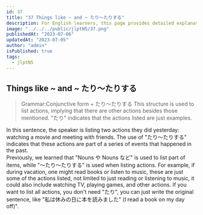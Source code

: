 ```yaml
---
id: 37
title: "37 Things like ~ and ~ たり～たりする"
description: For English learners, this page provides detailed explanations of Japanese grammar regarding 'たり～たりする'.
image: "../../../public/jlptN5/37.png"
publishedAt: "2023-07-06"
updatedAt: "2023-07-05"
author: "admin"
isPublished: true
tags:
  - jlptN5
---
```


## Things like ~ and ~ たり～たりする

> Grammar:Conjunctive form + たり～たりする
> This structure is used to list actions, implying that there are other actions besides those mentioned. "たり" indicates that the actions listed are just examples.

<Example
  ja="私は昨日、映画を見たり、友達と会ったりしました。"
  en="I watched a movie and met with friends yesterday."
  src="/jlptN5/37-1.mp3"
/>
In this sentence, the speaker is listing two actions they did yesterday: watching
a movie and meeting with friends. The use of "たり～たりする" indicates that these
actions are part of a series of events that happened in the past.
<Example
  ja="休みの日は水曜日だったり、日曜日だったりです。"
  en="On weekends, we are closed on Wednesdays and Sundays."
  src="/jlptN5/37-2.mp3"
/>
<br />
<Example
  ja="私は休みの日に本を読んだり、音楽を聞いたりします。"
  en="I sometimes read books and sometimes listen to music on my days off."
  src="/jlptN5/38-3.mp3"
/>
Previously, we learned that "Nouns や Nouns など" is used to list part of items,
while "～たり～たりする" is used when listing actions. For example, if during vacation,
one might read books or listen to music, these are just some of the actions listed,
not limited to just reading or listening to music, it could also include watching
TV, playing games, and other actions. If you want to list all actions, you don't
need "たり", you can just write the original sentence, like "私は休みの日に本を読みました"
(I read a book on my day off)".

